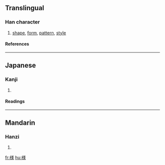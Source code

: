 {{see|樣}}

==Translingual==
===Han character===
{{Han char|rn=75|rad=木|as=10|sn=14|four=|canj=木廿土水 (DTGE), X木廿土水 (XDTGE)}}
# [[shape]], [[form]], [[pattern]], [[style]]
====References====
{{Han ref|kx=0546.251|dkj=15352|hdz=21284.061|uh=69D8|ud=27096}}

----
==Japanese==
===Kanji===
{{ja-kanji|grade=3|rs=木10}}
# {{defn|Japanese}} 
====Readings====
{{ja-readings|on=[[よう]] (yō) < [[やう]] (yau), [[しょう]] (shō)|kun=[[さま]] (sama), [[ざま]] (zama)}}

----
==Mandarin==
===Hanzi===
{{cmn-hanzi|pin=[[kǎn]] ([[kan3]]), [[yàng]] ([[yang4]])|wg=k'an<sup>3</sup>, yang<sup>4</sup>}}
# {{defn|Mandarin}}

[[fr:様]]
[[hu:様]]